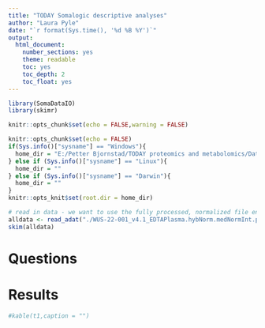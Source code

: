 ```yaml
---
title: "TODAY Somalogic descriptive analyses"
author: "Laura Pyle"
date: "`r format(Sys.time(), '%d %B %Y')`"
output:
  html_document:
    number_sections: yes
    theme: readable
    toc: yes
    toc_depth: 2
    toc_float: yes
---
```


```r
library(SomaDataIO)
library(skimr)

knitr::opts_chunk$set(echo = FALSE,warning = FALSE)

knitr::opts_chunk$set(echo = FALSE)
if(Sys.info()["sysname"] == "Windows"){
  home_dir = "E:/Petter Bjornstad/TODAY proteomics and metabolomics/Data_raw/WUS-22-001_Somalogic_normalized"
} else if (Sys.info()["sysname"] == "Linux"){
  home_dir = ""
} else if (Sys.info()["sysname"] == "Darwin"){
  home_dir = ""
}
knitr::opts_knit$set(root.dir = home_dir)
```

```r
# read in data - we want to use the fully processed, normalized file ending in "anmlSMP.adat"
alldata <- read_adat("./WUS-22-001_v4.1_EDTAPlasma.hybNorm.medNormInt.plateScale.calibrate.anmlQC.qcCheck.anmlSMP.adat")
skim(alldata)

```


# Questions



# Results

```r
#kable(t1,caption = "")
```
<br>

